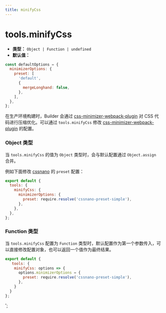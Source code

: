 ```yaml
---
title: minifyCss
---
```


# tools.minifyCss

- **类型：** `Object | Function | undefined`
- **默认值：**

```js
const defaultOptions = {
  minimizerOptions: {
    preset: [
      'default',
      {
        mergeLonghand: false,
      },
    ],
  },
};
```

在生产环境构建时，Builder 会通过 [css-minimizer-webpack-plugin](https://github.com/webpack-contrib/css-minimizer-webpack-plugin) 对 CSS 代码进行压缩优化。可以通过 `tools.minifyCss` 修改 [css-minimizer-webpack-plugin](https://github.com/webpack-contrib/css-minimizer-webpack-plugin) 的配置。

### Object 类型

当 `tools.minifyCss` 的值为 `Object` 类型时，会与默认配置通过 `Object.assign` 合并。

例如下面修改 [cssnano](https://cssnano.co/) 的 `preset` 配置：

```js
export default {
  tools: {
    minifyCss: {
      minimizerOptions: {
        preset: require.resolve('cssnano-preset-simple'),
      },
    },
  },
};
```

### Function 类型

当 `tools.minifyCss` 配置为 `Function` 类型时，默认配置作为第一个参数传入，可以直接修改配置对象，也可以返回一个值作为最终结果。

```js
export default {
   tools: {
    minifyCss: options => {
      options.minimizerOptions = {
        preset: require.resolve('cssnano-preset-simple'),
      },
    }
  }
};
```
';
